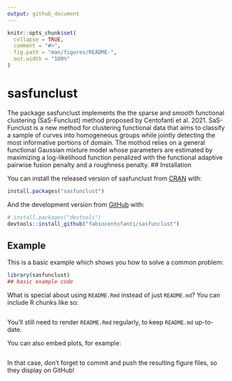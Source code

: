 ```yaml
---
output: github_document
---
```


<!-- README.md is generated from README.Rmd. Please edit that file -->

```r
knitr::opts_chunk$set(
  collapse = TRUE,
  comment = "#>",
  fig.path = "man/figures/README-",
  out.width = "100%"
)
```

# sasfunclust

<!-- badges: start -->
<!-- badges: end -->

The package  sasfunclust implements the the sparse and smooth functional clustering (SaS-Funclust) method proposed by Centofanti et al. 2021.
SaS-Funclust is a new method for clustering functional data that aims to classify a sample of curves into homogeneous groups while jointly detecting the most informative portions of domain.
The mothod relies on a general functional Gaussian mixture model whose parameters are estimated by maximizing a log-likelihood function penalized with the functional adaptive pairwise fusion penalty and a roughness penalty.
## Installation

You can install the released version of sasfunclust from [CRAN](https://CRAN.R-project.org) with:

``` r
install.packages("sasfunclust")
```

And the development version from [GitHub](https://github.com/) with:

``` r
# install.packages("devtools")
devtools::install_github("fabiocentofanti/sasfunclust")
```
## Example

This is a basic example which shows you how to solve a common problem:

```r
library(sasfunclust)
## basic example code
```

What is special about using `README.Rmd` instead of just `README.md`? You can include R chunks like so:

```r

```

You'll still need to render `README.Rmd` regularly, to keep `README.md` up-to-date.

You can also embed plots, for example:

```r

```

In that case, don't forget to commit and push the resulting figure files, so they display on GitHub!
